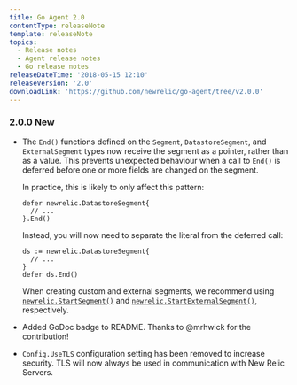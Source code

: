 ```yaml
---
title: Go Agent 2.0
contentType: releaseNote
template: releaseNote
topics:
  - Release notes
  - Agent release notes
  - Go release notes
releaseDateTime: '2018-05-15 12:10'
releaseVersion: '2.0'
downloadLink: 'https://github.com/newrelic/go-agent/tree/v2.0.0'
---
```


### 2.0.0 New

* The `End()` functions defined on the `Segment`, `DatastoreSegment`, and `ExternalSegment` types now receive the segment as a pointer, rather than as a value. This prevents unexpected behaviour when a call to `End()` is deferred before one or more fields are changed on the segment.

  In practice, this is likely to only affect this pattern:

  ```
  defer newrelic.DatastoreSegment{
    // ...
  }.End()
  ```

  Instead, you will now need to separate the literal from the deferred call:

  ```
  ds := newrelic.DatastoreSegment{
    // ...
  }
  defer ds.End()
  ```

  When creating custom and external segments, we recommend using [`newrelic.StartSegment()`](https://godoc.org/github.com/newrelic/go-agent#StartSegment) and [`newrelic.StartExternalSegment()`](https://godoc.org/github.com/newrelic/go-agent#StartExternalSegment), respectively.
* Added GoDoc badge to README. Thanks to @mrhwick for the contribution!
* `Config.UseTLS` configuration setting has been removed to increase security. TLS will now always be used in communication with New Relic Servers.
